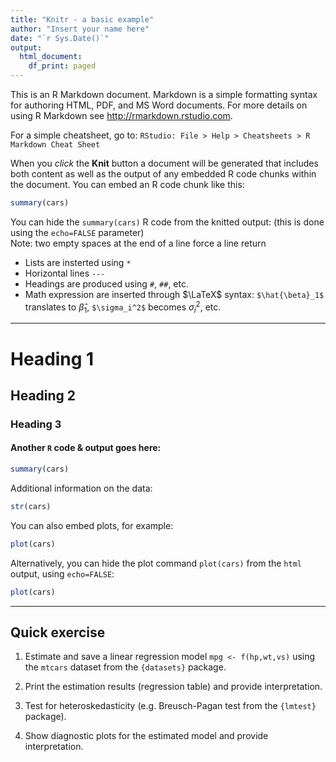 ---
title: "Knitr - a basic example"
author: "Insert your name here"
date: "`r Sys.Date()`"
output:
  html_document:
    df_print: paged
---

This is an R Markdown document. Markdown is a simple formatting syntax for authoring HTML, PDF, and MS Word documents. For more details on using R Markdown see <http://rmarkdown.rstudio.com>.

For a simple cheatsheet, go to: `RStudio: File > Help > Cheatsheets > R Markdown Cheat Sheet`  

When you *click* the **Knit** button a document will be generated that includes both content as well as the output of any embedded R code chunks within the document. You can embed an R code chunk like this:

```{r}
summary(cars)
```

You can hide the `summary(cars)` R code from the knitted output:
(this is done using the `echo=FALSE` parameter)  
Note: two empty spaces at the end of a line force a line return

* Lists are insterted using `*`
* Horizontal lines `---`
* Headings are produced using `#`, `##`, etc. 
* Math expression are inserted through $\LaTeX$ syntax: `$\hat{\beta}_1$` translates to $\hat{\beta}_1$, `$\sigma_i^2$` becomes $\sigma_i^2$, etc.

---

# Heading 1
## Heading 2
### Heading 3
#### Another `R` code \& output goes here:


```{r}
summary(cars)
```

Additional information on the data:
```{r, echo=T}
str(cars)
```


You can also embed plots, for example:

```{r, echo=T}
plot(cars)
```

Alternatively, you can hide the plot command `plot(cars)` from the `html` output, using `echo=FALSE`:

```{r, echo=FALSE}
plot(cars)
```


--- 

## Quick exercise

1. Estimate and save a linear regression model `mpg <- f(hp,wt,vs)` using the `mtcars` dataset from the `{datasets}` package.  

2. Print the estimation results (regression table) and provide interpretation.  

3. Test for heteroskedasticity (e.g. Breusch-Pagan test from the `{lmtest}` package).  

4. Show diagnostic plots for the estimated model and provide interpretation.  


```{r}


```
